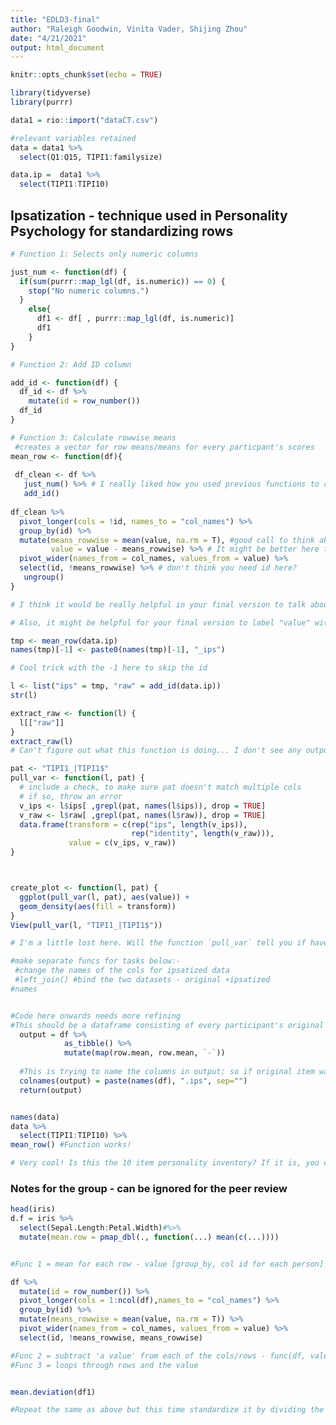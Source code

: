 ```yaml
---
title: "EDLD3-final"
author: "Raleigh Goodwin, Vinita Vader, Shijing Zhou"
date: "4/21/2021"
output: html_document
---
```


```r
knitr::opts_chunk$set(echo = TRUE)
```

```r
library(tidyverse)
library(purrr)
```

```r
data1 = rio::import("dataCT.csv")

#relevant variables retained
data = data1 %>% 
  select(Q1:Q15, TIPI1:familysize)

data.ip =  data1 %>% 
  select(TIPI1:TIPI10)

```

## Ipsatization - technique used in Personality Psychology for standardizing rows

```r
# Function 1: Selects only numeric columns

just_num <- function(df) {
  if(sum(purrr::map_lgl(df, is.numeric)) == 0) {
    stop("No numeric columns.")
  }
    else{
      df1 <- df[ , purrr::map_lgl(df, is.numeric)]
      df1
    }
}

# Function 2: Add ID column

add_id <- function(df) {
  df_id <- df %>% 
    mutate(id = row_number())
  df_id
}

# Function 3: Calculate rowwise means
 #creates a vector for row means/means for every particpant's scores
mean_row <- function(df){
  
 df_clean <- df %>% 
   just_num() %>% # I really liked how you used previous functions to create this function. It ended up looking really clean and easy to read from my end!!
   add_id()
  
df_clean %>% 
  pivot_longer(cols = !id, names_to = "col_names") %>% 
  group_by(id) %>% 
  mutate(means_rowwise = mean(value, na.rm = T), #good call to think about missing data
         value = value - means_rowwise) %>% # It might be better here to not overwrite value but to name it something new
  pivot_wider(names_from = col_names, values_from = value) %>% 
  select(id, !means_rowwise) %>% # don't think you need id here?
   ungroup()
}

# I think it would be really helpful in your final version to talk about the process of creating this function and to break down what it is doing since it's a pretty complicated one!  It could be helpful to show what you're doing in a single case before you generalize to a function since it is difficult for someone to understand how the function is working when they can't necessarily run it line by line like they can do for code in one case. That's what I did to figure out what was going on and it was really helpful

# Also, it might be helpful for your final version to label "value" with something more descriptive so it's clearer what you are referencing there  (this comment is also for the pull_var function)

tmp <- mean_row(data.ip)
names(tmp)[-1] <- paste0(names(tmp)[-1], "_ips")

# Cool trick with the -1 here to skip the id

l <- list("ips" = tmp, "raw" = add_id(data.ip))
str(l)

extract_raw <- function(l) {
  l[["raw"]]
}
extract_raw(l)
# Can't figure out what this function is doing... I don't see any output?

pat <- "TIPI1_|TIPI1$"
pull_var <- function(l, pat) {
  # include a check, to make sure pat doesn't match multiple cols
  # if so, throw an error
  v_ips <- l$ips[ ,grepl(pat, names(l$ips)), drop = TRUE]
  v_raw <- l$raw[ ,grepl(pat, names(l$raw)), drop = TRUE]
  data.frame(transform = c(rep("ips", length(v_ips)),
                           rep("identity", length(v_raw))),
             value = c(v_ips, v_raw))
}



create_plot <- function(l, pat) {
  ggplot(pull_var(l, pat), aes(value)) +
  geom_density(aes(fill = transform))
}
View(pull_var(l, "TIPI1_|TIPI1$"))

# I'm a little lost here. Will the function `pull_var` tell you if have multiple columns that match a pattern? I'm seeing a column of "ips" and a column of values. If this is code that you expect an audience to read, then it might be helpful to just add in some more descriptive variable names to make it really clear what you mean, e.g., pattern instead of pat

#make separate funcs for tasks below:-
 #change the names of the cols for ipsatized data 
 #left_join() #bind the two datasets - original +ipsatized 
#names 


#Code here onwards needs more refining
#This should be a dataframe consisting of every participant's original score subtracted by the mean score
  output = df %>% 
            as_tibble() %>% 
            mutate(map(row.mean, row.mean, `-`)) 
  
  #This is trying to name the columns in output; so if original item was "q1" the ipsatized version is "q1.ips"; if 10 questions q1:q10, then 10 more cols q1.ips:q10.ips
  colnames(output) = paste(names(df), ".ips", sep="")
  return(output)


names(data)
data %>% 
  select(TIPI1:TIPI10) %>% 
mean_row() #Function works!

# Very cool! Is this the 10 item personality inventory? If it is, you could do something like label the items "Extraversion1", "Conscientiousness1", ... and create a plot or table? Did you reverse code the items that need to be reverse coded?

```

### Notes for the group - can be ignored for the peer review

```r

head(iris)
d.f = iris %>% 
  select(Sepal.Length:Petal.Width)#%>% 
  mutate(mean.row = pmap_dbl(., function(...) mean(c(...))))


#Func 1 = mean for each row - value [group_by, col id for each person]

df %>% 
  mutate(id = row_number()) %>% 
  pivot_longer(cols = 1:ncol(df),names_to = "col_names") %>% 
  group_by(id) %>% 
  mutate(means_rowwise = mean(value, na.rm = T)) %>% 
  pivot_wider(names_from = col_names, values_from = value) %>% 
  select(id, !means_rowwise, means_rowwise)

#Func 2 = subtract 'a value' from each of the cols/rows - func(df, value)
#Func 3 = loops through rows and the value


mean.deviation(df1)

#Repeat the same as above but this time standardize it by dividing the score by sd of rows

```
